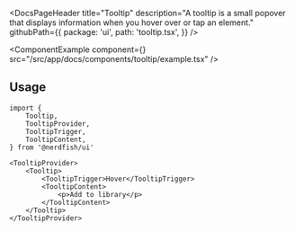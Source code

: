 <DocsPageHeader
	title="Tooltip"
	description="A tooltip is a small popover that displays information when you hover over or tap an element."
	githubPath={{
		package: 'ui',
		path: 'tooltip.tsx',
	}}
/>

<ComponentExample
	component={<TooltipExample />}
	src="/src/app/docs/components/tooltip/example.tsx"
/>

## Usage

```tsx
import {
	Tooltip,
	TooltipProvider,
	TooltipTrigger,
	TooltipContent,
} from '@nerdfish/ui'
```

```tsx
<TooltipProvider>
	<Tooltip>
		<TooltipTrigger>Hover</TooltipTrigger>
		<TooltipContent>
			<p>Add to library</p>
		</TooltipContent>
	</Tooltip>
</TooltipProvider>
```

